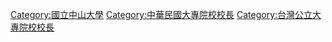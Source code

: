 {{catmore|國立中山大學}}

[[Category:國立中山大學|Category:國立中山大學]]
[[Category:中華民國大專院校校長|Category:中華民國大專院校校長]]
[[Category:台灣公立大專院校校長|Category:台灣公立大專院校校長]]